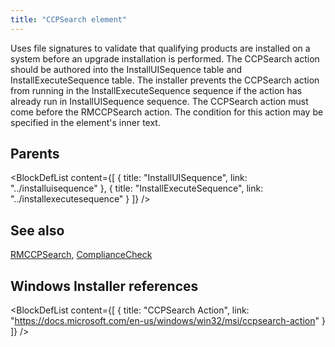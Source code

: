 ```yaml
---
title: "CCPSearch element"
---
```



Uses file signatures to validate that qualifying products are installed on a system before an upgrade installation is performed. The CCPSearch action should be authored into the InstallUISequence table and InstallExecuteSequence table. The installer prevents the CCPSearch action from running in the InstallExecuteSequence sequence if the action has already run in InstallUISequence sequence. The CCPSearch action must come before the RMCCPSearch action. The condition for this action may be specified in the element's inner text.


## Parents

<BlockDefList content={[
    {
      title: "InstallUISequence",
      link: "../installuisequence"
    },
    {
      title: "InstallExecuteSequence",
      link: "../installexecutesequence"
    }
  ]}
/>

## See also
[RMCCPSearch](../rmccpsearch), [ComplianceCheck](../compliancecheck)

## Windows Installer references

<BlockDefList content={[
    {
      title: "CCPSearch Action",
      link: "https://docs.microsoft.com/en-us/windows/win32/msi/ccpsearch-action"
    }
  ]}
/>
